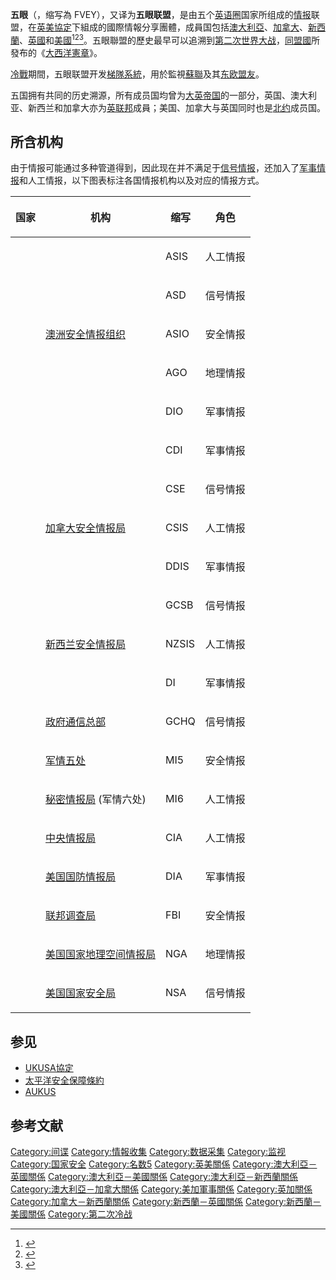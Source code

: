 {{noteTA
|G1=地名
|1=zh-hk:澳洲聯邦;zh:澳大利亞聯邦
}}
{{Infobox geopolitical organization
|name =              五眼聯盟
|native_name =       
|linking_name =      <!-- For wikilinks, if diff from name -->
|image_flag =        
|alt_flag =          <!-- alt text for flag-->
|flag_border =       <!--set to no to disable border around the flag-->
|symbol_type =       <!-- Symbol, Emblem, Logo, etc. -->
|image_symbol =      
|alt_symbol =        <!-- alt text for symbol -->
|symbol_width =      <!-- Symbol image's width (default 85px) -->
|motto =             <!-- "[motto]" -->
|englishmotto =      <!--English language version of motto-->
|anthem =            <!-- ''[anthem name]'' -->
|text_symbol_type =  <!-- for other types of text symbol -->
|text_symbol =       <!-- e.g. ''[hymn name]'' -->
|image_map =         UKUSA Map.svg
|loctext =           <!--text description of location of organization-->
|alt_map =           
|map_width =         270px
|map_caption = 
|org_type =          [[軍事同盟|情報同盟]]
|membership_type =   成員國
|membership =        {{flag|Australia}}<br>{{Flag|Canada}}<br>{{flag|New Zealand}}<br>{{flag|United Kingdom}}<br>{{flag|United States}}
|admin_center_type = <!-- e.g. "Administrative center" (default) -->
|admin_center =      <!-- Location/s of administrative center/s -->
|languages_type =   [[官方語言|官方語言]]
|languages = [[英語|英語]] <small>(事实上)</small>
|leader_title1 =     
|leader_name1 = 
|leader_title2 =     <!-- e.g. "Deputy chair", etc. -->
|leader_name2 = 
|leader_title14 = 
|leader_name14 =
|established =       <!-- Usually a date, in lieu of event/s hereafter -->
|established_event1 = [[大西洋憲章|大西洋憲章]]
|established_date1 = 1941年8月14日
|established_event2 = {{link-en|1943年布魯沙協定|1943 BRUSA Agreement}}
|established_date2 = 1943年5月17日
|established_event9 = 
|established_date9 = 
|official_website = 
|area_magnitude = 
|area_km2 =          <!-- major area size (in sq_km) -->
|area_sq_mi =        <!-- area in square mi (requires area_km2) -->
|area_footnote =     <!-- optional footnote for area -->
|percent_water = 
|area_label =        <!-- label under "Area" (default is "Total") -->
|area_label2 =       <!-- label below area_label (optional) -->
|area_dabodyalign =  <!-- text after area_label2 (optional) -->
|population_estimate = 
|population_estimate_year = 
|population_density_km2 = 
|population_density_sq_mi = 
|GDP_PPP = 
|GDP_PPP_rank = 
|GDP_PPP_year = 
|GDP_PPP_per_capita = 
|GDP_nominal = 
|GDP_nominal_year = 
|GDP_nominal_per_capita = 
|Gini =              <!-- number only, 0-100 -->
|Gini_ref =          <!-- for any ref/s to associate with Gini number -->
|Gini_year = 
|HDI =               <!-- number only, 0-1 -->
|HDI_ref =           <!-- for any ref/s to associate with HDI number -->
|HDI_year = 
|currency = 
|currency_code = 
|time_zone = 
|utc_offset =        <!-- +N, where N is number of hours -->
|footnote1 = 
|footnote2 = 
|footnote7 = 
}}
'''五眼'''（{{lang-en|Five Eyes}}，缩写為 FVEY），又译为'''五眼联盟'''，是由五个[[英语圈|英语圈]]国家所组成的[[情报|情报]]联盟，在[[英美協定|英美協定]]下組成的國際情報分享團體，成員国包括[[澳大利亞|澳大利亞]]、[[加拿大|加拿大]]、[[新西蘭|新西蘭]]、[[英國|英國]]和[[美國|美國]]<ref>{{cite web|last=McGregor|first=Richard|title=Global Insight: US spying risks clouding ‘five eyes’ vision|url=http://www.ft.com/intl/cms/s/0/d0873f38-d1c5-11e2-9336-00144feab7de.html|publisher=''[[Financial_Times|Financial Times]]''|accessdate=2013-08-30|archive-date=2020-05-25|archive-url=https://web.archive.org/web/20200525040139/https://www.ft.com/content/d0873f38-d1c5-11e2-9336-00144feab7de|dead-url=no}}</ref><ref>{{cite web|last=Ben Grubb|title=Mission almost impossible: keeping a step ahead of prying 'Five Eyes'|url=http://www.smh.com.au/technology/technology-news/mission-almost-impossible-keeping-a-step-ahead-of-prying-five-eyes-20131015-2vky7.html|publisher=''The Sydney Morning Herald''|accessdate=2013-10-21|archive-date=2014-04-18|archive-url=https://web.archive.org/web/20140418021049/http://www.smh.com.au/technology/technology-news/mission-almost-impossible-keeping-a-step-ahead-of-prying-five-eyes-20131015-2vky7.html|dead-url=no}}</ref><ref>{{cite web|last=Gurney|first=Matt|title=Canada Navy Spy Case|url=http://fullcomment.nationalpost.com/2012/03/28/matt-gurney-despite-their-annoyance-the-u-s-shouldnt-hold-spy-against-canada/|publisher=''National Post''|accessdate=2013-08-13|deadurl=yes|archiveurl=https://web.archive.org/web/20141027093915/http://fullcomment.nationalpost.com/2012/03/28/matt-gurney-despite-their-annoyance-the-u-s-shouldnt-hold-spy-against-canada/|archivedate=2014-10-27}}</ref>。五眼聯盟的歷史最早可以追溯到[[第二次世界大战|第二次世界大战]]，[[同盟國_(第二次世界大戰)|同盟國]]所發布的《[[大西洋憲章|大西洋憲章]]》。

[[冷戰|冷戰]]期間，五眼联盟开发[[梯隊系統|梯隊系統]]，用於監視[[蘇聯|蘇聯]]及其[[东方集团|东欧盟友]]。

五国拥有共同的历史溯源，所有成员国均曾为[[大英帝国|大英帝国]]的一部分，英国、澳大利亚、新西兰和加拿大亦为[[英联邦|英联邦]]成員；美国、加拿大与英国同时也是[[北约|北约]]成员国。

== 所含机构 ==
由于情报可能通过多种管道得到，因此现在并不满足于[[信号情报|信号情报]]，还加入了[[军事情报|军事情报]]和人工情报，以下图表标注各国情报机构以及对应的情报方式。
{|class="wikitable sortable"
|-
! class="unsortable"scope="col"| 国家
! scope="col"| 机构
! scope="col"| 缩写
! class="unsortable"scope="col"| 角色
|-
! rowspan="5" scope="row" |{{flag|Australia}}
|{{link-en|澳大利亞秘密情報局|Australian Secret Intelligence Service}}
| ASIS
|人工情报
|-
|{{link-en|澳大利亞信號局|Australian Signals Directorate}}
| ASD
|信号情报
|-
|[[澳洲安全情报组织|澳洲安全情报组织]]
|ASIO
|安全情报
|-
|{{link-en|澳大利亞地理空間情報組織|Australian Geospatial-Intelligence Organisation}}
|AGO
|地理情报
|-
|{{link-en|國防情報組織|Defence Intelligence Organisation}}
| DIO
| 军事情报
|-
! scope="row" rowspan="3"| {{flag|Canada}}
|{{link-en|加拿大武裝部隊情報司令部|Chief of Defence Intelligence (Canada)}}
| CDI
| 军事情报
|-
|{{link-en|通信安全機構|Communications Security Establishment}}
| CSE
|信号情报
|-
| [[加拿大安全情报局|加拿大安全情报局]]
| CSIS
| 人工情报
|-
! scope="row" rowspan="3"| {{flag|New Zealand}}
|{{link-en|國防情報安全局|Directorate of Defence Intelligence and Security}}
|DDIS
| 军事情报
|-
|{{link-en|政府通訊安全局|Government Communications Security Bureau}}
|GCSB
| 信号情报
|-
|[[新西兰安全情报局|新西兰安全情报局]]
| NZSIS
| 人工情报
|-
! scope="row" rowspan="4"|{{flag|United Kingdom}}
|{{link-en|英國國防情報局|Defence Intelligence}}
| DI
| 军事情报
|-
|[[政府通信总部|政府通信总部]]
|GCHQ
|信号情报
|-
| [[军情五处|军情五处]]
| MI5
| 安全情报
|-
| [[秘密情报局|秘密情报局]] (军情六处)
| MI6
| 人工情报
|-
! scope="row" rowspan="5"| {{flag|United States}}
| [[中央情报局|中央情报局]]
| CIA
| 人工情报
|-
| [[美国国防情报局|美国国防情报局]]
| DIA
| 军事情报
|-
| [[联邦调查局|联邦调查局]]
| FBI
| 安全情报
|-
|[[美国国家地理空间情报局|美国国家地理空间情报局]]
| NGA
| 地理情报
|-
|[[美国国家安全局|美国国家安全局]]
| NSA
| 信号情报
|}

== 参见 ==
{{Portal box|国际关系|冷戰|第二次冷戰}}
* [[UKUSA協定|UKUSA協定]]
* [[太平洋安全保障條約|太平洋安全保障條約]]
* [[AUKUS|AUKUS]]

== 参考文献 ==
{{reflist}}

[[Category:间谍|Category:间谍]]
[[Category:情報收集|Category:情報收集]]
[[Category:数据采集|Category:数据采集]]
[[Category:监视|Category:监视]]
[[Category:国家安全|Category:国家安全]]
[[Category:名数5|Category:名数5]]
[[Category:英美關係|Category:英美關係]]
[[Category:澳大利亞－英國關係|Category:澳大利亞－英國關係]]
[[Category:澳大利亞－美國關係|Category:澳大利亞－美國關係]]
[[Category:澳大利亞－新西蘭關係|Category:澳大利亞－新西蘭關係]]
[[Category:澳大利亞－加拿大關係|Category:澳大利亞－加拿大關係]]
[[Category:美加軍事關係|Category:美加軍事關係]]
[[Category:英加關係|Category:英加關係]]
[[Category:加拿大－新西蘭關係|Category:加拿大－新西蘭關係]]
[[Category:新西蘭－英國關係|Category:新西蘭－英國關係]]
[[Category:新西蘭－美國關係|Category:新西蘭－美國關係]]
[[Category:第二次冷战|Category:第二次冷战]]